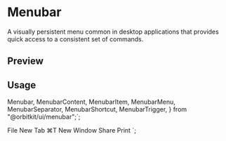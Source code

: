 

<Meta of={MenubarStories} />

<RadixPrimitiveDocsButton name="menubar" />

# Menubar

A visually persistent menu common in desktop applications that provides quick access to a consistent set of commands.

## Preview

<Canvas of={MenubarStories.Default} />

## Usage

  Menubar,
  MenubarContent,
  MenubarItem,
  MenubarMenu,
  MenubarSeparator,
  MenubarShortcut,
  MenubarTrigger,
} from "@orbitkit/ui/menubar";`;

  <MenubarMenu>
    <MenubarTrigger>File</MenubarTrigger>
    <MenubarContent>
      <MenubarItem>
        New Tab <MenubarShortcut>⌘T</MenubarShortcut>
      </MenubarItem>
      <MenubarItem>New Window</MenubarItem>
      <MenubarSeparator />
      <MenubarItem>Share</MenubarItem>
      <MenubarSeparator />
      <MenubarItem>Print</MenubarItem>
    </MenubarContent>
  </MenubarMenu>
</Menubar>`;

<Source code={importCode} language="ts" dark />
<Source code={usageCode} language="tsx" dark />
